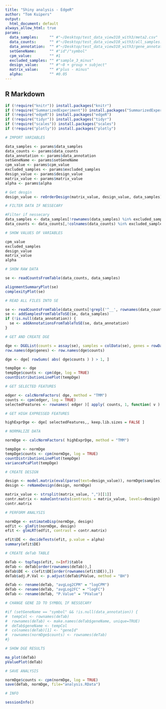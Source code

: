 ```yaml
---
title: "Shiny analysis - EdgeR"
author: "Tom Kuipers"
output:
  html_document: default
always_allow_html: true
params:
  data_samples:     "" #"~/Desktop/test_data_view310_with3/meta2.csv"
  data_counts:      "" #"~/Desktop/test_data_view310_with3/all_samples.fragments_per_gene.tsv"
  data_annotation:  "" #"~/Desktop/test_data_view310_with3/gene_annotation.tsv"
  setGeneName:      "" #"id"/"symbol"
  cpm_value:        "" #1
  excluded_samples: "" #"sample_3_minus"
  design_value:     "" #"~0 + group + subject"
  matrix_value:     "" #"plus - minus"
  alpha:            "" #0.05
---
```



## R Markdown


```r

if (!require("knitr")) install.packages("knitr")
if (!require("SummarizedExperiment")) install.packages("SummarizedExperiment")
if (!require("edgeR")) install.packages("edgeR")
if (!require("tidyr")) install.packages("tidyr")
if (!require("scales")) install.packages("scales")
if (!require("plotly")) install.packages("plotly")

```


```r
# IMPORT VARIABLES

data_samples <- params$data_samples
data_counts <- params$data_counts
data_annotation <- params$data_annotation
setGeneName <- params$setGeneName
cpm_value <- params$cpm_value
excluded_samples <- params$excluded_samples
design_value <- params$design_value
matrix_value <- params$matrix_value
alpha <- params$alpha

# Get desgin
design_value <- reOrderDesign(matrix_value, design_value, data_samples)

```


```r
# FILTER DATA IF NESSECARY

#Filter if nessecary
data_samples <- data_samples[!rownames(data_samples) %in% excluded_samples, , drop=FALSE]
data_counts <- data_counts[,!colnames(data_counts) %in% excluded_samples]

```


```r
# SHOW VALUES OF VARIABLES

cpm_value
excluded_samples
design_value
matrix_value
alpha

```


```r
# SHOW RAW DATA

se <- readCountsFromTable(data_counts, data_samples)

alignmentSummaryPlot(se)
complexityPlot(se)

```


```r
# READ ALL FILES INTO SE

se <- readCountsFromTable(data_counts[!grepl('^__', rownames(data_counts)),], data_samples)
se <- addSamplesFromTableToSE(se, data_samples)
if (!is.null(data_annotation)) {
  se <- addAnnotationsFromTableToSE(se, data_annotation)
}

```


```r
# GET AND CREATE DGE

dge <- DGEList(counts = assay(se), samples = colData(se), genes = rowData(se))
row.names(dge$genes) <- row.names(dge$counts)

dge <- dge[ rowSums( abs( dge$counts ) ) > 1, ]

tempDge <- dge
tempDge$counts <- cpm(dge, log = TRUE)
countDistributionLinePlot(tempDge)

```


```r
# GET SELECTED FEATURES

edger <- calcNormFactors( dge, method = "TMM")
counts <- cpm(edger, log = TRUE)
selectedFeatures <- rownames( edger )[ apply( counts, 1, function( v ) sum( v >= cpm_value ) ) >= 1/4 * ncol( counts ) ]

```


```r
# GET HIGH EXPRESSED FEATURES

highExprDge <- dge[ selectedFeatures,, keep.lib.sizes = FALSE ]

```


```r
# NORMALIZE DATA

normDge <- calcNormFactors( highExprDge, method = "TMM")

tempDge <- normDge
tempDge$counts <- cpm(normDge, log = TRUE)
countDistributionLinePlot(tempDge)
variancePcaPlot(tempDge)

```


```r
# CREATE DESIGN

design <- model.matrix(eval(parse(text=design_value)), normDge$samples)
design <- reNameDesign(design, normDge)

matrix_value <- strsplit(matrix_value, ",")[[1]]
contr.matrix <- makeContrasts(contrasts = matrix_value, levels=design)
contr.matrix

```


```r
# PERFORM ANALYSIS

normDge <- estimateDisp(normDge, design)
edfit <- glmFit(normDge, design)
efit <- glmLRT(edfit, contrast = contr.matrix)

efit$DE <- decideTests(efit, p.value = alpha)
summary(efit$DE)

```


```r
# CREATE deTab TABLE

deTab <- topTags(efit, n=Inf)$table
deTab <- deTab[order(rownames(deTab)),]
deTab$DE <- c(efit$DE[order(rownames(efit$DE)),])
deTab$adj.P.Val <- p.adjust(deTab$PValue, method = "BH")

deTab <- rename(deTab, "avgLog2CPM" = "logCPM")
deTab <- rename(deTab, "avgLog2FC" = "logFC")
deTab <- rename(deTab, "P.Value" = "PValue")

```


```r
# CHANGE GENE ID TO SYMBOL IF NESSECARY

#if (setGeneName == "symbol" && !is.null(data_annotation)) {
#  tempCol <- rownames(deTab)
#  rownames(deTab) <- make.names(deTab$geneName, unique=TRUE)
#  deTab$geneName <- tempCol
#  colnames(deTab)[1] <- "geneId"
#  rownames(normDge$counts) <- rownames(deTab)
#}

```


```r
# SHOW DGE RESULTS

ma_plot(deTab)
pValuePlot(deTab)

```


```r
# SAVE ANALYSIS

normDge$counts <- cpm(normDge, log = TRUE)
save(deTab, normDge, file="analysis.RData")

```


```r
# INFO

sessionInfo()

```
